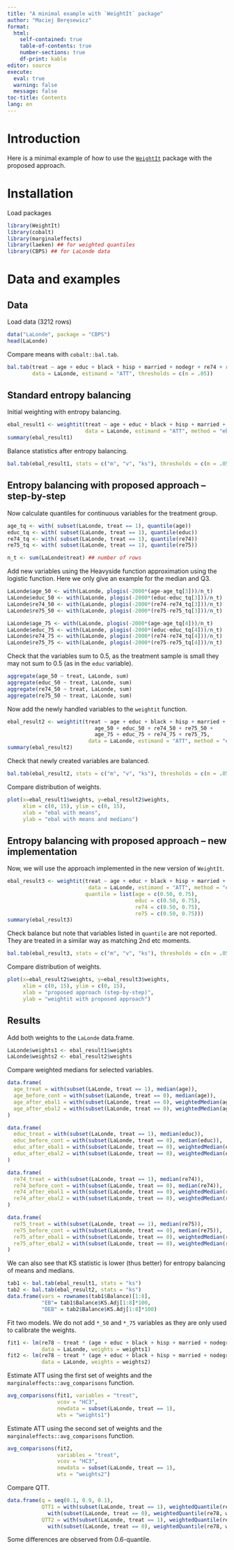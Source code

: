 ```yaml
---
title: "A minimal example with `WeightIt` package"
author: "Maciej Beręsewicz"
format: 
  html:
    self-contained: true
    table-of-contents: true
    number-sections: true
    df-print: kable
editor: source
execute: 
  eval: true
  warning: false
  message: false
toc-title: Contents
lang: en
---
```


# Introduction

Here is a minimal example of how to use the [`WeightIt`](https://cran.r-project.org/package=WeightIt) package with the proposed approach.

# Installation

Load packages

```r
library(WeightIt)
library(cobalt)
library(marginaleffects) 
library(laeken) ## for weighted quantiles
library(CBPS) ## for LaLonde data
```

# Data and examples

## Data
Load data (3212 rows)

```r
data("LaLonde", package = "CBPS")
head(LaLonde)
```

Compare means with `cobalt::bal.tab`.

```r
bal.tab(treat ~ age + educ + black + hisp + married + nodegr + re74 + re75,
        data = LaLonde, estimand = "ATT", thresholds = c(m = .05))
```

## Standard entropy balancing

Initial weighting with entropy balancing.

```r
ebal_result1 <- weightit(treat ~ age + educ + black + hisp + married + nodegr + re74 + re75,
                         data = LaLonde, estimand = "ATT", method = "ebal")
summary(ebal_result1)
```

Balance statistics after entropy balancing.

```r
bal.tab(ebal_result1, stats = c("m", "v", "ks"), thresholds = c(m = .05))
```

## Entropy balancing with proposed approach -- step-by-step

Now calculate quantiles for continuous variables for the treatment group.

```r
age_tq <- with( subset(LaLonde, treat == 1), quantile(age))
educ_tq <- with( subset(LaLonde, treat == 1), quantile(educ))
re74_tq <- with( subset(LaLonde, treat == 1), quantile(re74))
re75_tq <- with( subset(LaLonde, treat == 1), quantile(re75))

n_t <- sum(LaLonde$treat) ## number of rows
```

Add new variables using the Heavyside function approximation using the logistic function. Here we only give an example for the median and Q3.

```r
LaLonde$age_50 <- with(LaLonde, plogis(-2000*(age-age_tq[3]))/n_t)
LaLonde$educ_50 <- with(LaLonde, plogis(-2000*(educ-educ_tq[3]))/n_t)
LaLonde$re74_50 <- with(LaLonde, plogis(-2000*(re74-re74_tq[3]))/n_t)
LaLonde$re75_50 <- with(LaLonde, plogis(-2000*(re75-re75_tq[3]))/n_t)

LaLonde$age_75 <- with(LaLonde, plogis(-2000*(age-age_tq[4]))/n_t)
LaLonde$educ_75 <- with(LaLonde, plogis(-2000*(educ-educ_tq[4]))/n_t)
LaLonde$re74_75 <- with(LaLonde, plogis(-2000*(re74-re74_tq[4]))/n_t)
LaLonde$re75_75 <- with(LaLonde, plogis(-2000*(re75-re75_tq[4]))/n_t)

```

Check that the variables sum to 0.5, as the treatment sample is small they may not sum to 0.5 (as in the `educ` variable).

```r
aggregate(age_50 ~ treat, LaLonde, sum)
aggregate(educ_50 ~ treat, LaLonde, sum)
aggregate(re74_50 ~ treat, LaLonde, sum)
aggregate(re75_50 ~ treat, LaLonde, sum)
```

Now add the newly handled variables to the `weightit` function.

```r
ebal_result2 <- weightit(treat ~ age + educ + black + hisp + married + nodegr + re74 + re75 +
                            age_50 + educ_50 + re74_50 + re75_50 + 
                            age_75 + educ_75 + re74_75 + re75_75,
                          data = LaLonde, estimand = "ATT", method = "ebal")
summary(ebal_result2)
```

Check that newly created variables are balanced.

```r
bal.tab(ebal_result2, stats = c("m", "v", "ks"), thresholds = c(m = .05))
```

Compare distribution of weights.

```r
plot(x=ebal_result1$weights, y=ebal_result2$weights, 
     xlim = c(0, 15), ylim = c(0, 15),
     xlab = "ebal with means", 
     ylab = "ebal with means and medians")
```

## Entropy balancing with proposed approach -- new implementation

Now, we will use the approach implemented in the new version of `WeightIt`.

```r
ebal_result3 <- weightit(treat ~ age + educ + black + hisp + married + nodegr + re74 + re75,
                          data = LaLonde, estimand = "ATT", method = "ebal",
                         quantile = list(age = c(0.50, 0.75), 
                                         educ = c(0.50, 0.75),
                                         re74 = c(0.50, 0.75), 
                                         re75 = c(0.50, 0.75)))
summary(ebal_result3)
```

Check balance but note that variables listed in `quantile` are not reported. They are treated in a similar way as matching 2nd etc moments. 

```r
bal.tab(ebal_result3, stats = c("m", "v", "ks"), thresholds = c(m = .05))
```

Compare distribution of weights.

```r
plot(x=ebal_result2$weights, y=ebal_result3$weights, 
     xlim = c(0, 15), ylim = c(0, 15),
     xlab = "proposed approach (step-by-step)", 
     ylab = "weightit with proposed approach")
```

## Results

Add both weights to the `LaLonde` data.frame.

```r
LaLonde$weights1 <- ebal_result1$weights
LaLonde$weights2 <- ebal_result2$weights
```

Compare weighted medians for selected variables.

```r
data.frame(
  age_treat = with(subset(LaLonde, treat == 1), median(age)),
  age_before_cont = with(subset(LaLonde, treat == 0), median(age)),
  age_after_ebal1 = with(subset(LaLonde, treat == 0), weightedMedian(age, weights1)),
  age_after_ebal2 = with(subset(LaLonde, treat == 0), weightedMedian(age, weights2)) 
)

data.frame(
  educ_treat = with(subset(LaLonde, treat == 1), median(educ)),
  educ_before_cont = with(subset(LaLonde, treat == 0), median(educ)),
  educ_after_ebal1 = with(subset(LaLonde, treat == 0), weightedMedian(educ, weights1)),
  educ_after_ebal2 = with(subset(LaLonde, treat == 0), weightedMedian(educ, weights2)) 
)

data.frame(
  re74_treat = with(subset(LaLonde, treat == 1), median(re74)),
  re74_before_cont = with(subset(LaLonde, treat == 0), median(re74)),
  re74_after_ebal1 = with(subset(LaLonde, treat == 0), weightedMedian(re74, weights1)),
  re74_after_ebal2 = with(subset(LaLonde, treat == 0), weightedMedian(re74, weights2)) 
)

data.frame(
  re75_treat = with(subset(LaLonde, treat == 1), median(re75)),
  re75_before_cont = with(subset(LaLonde, treat == 0), median(re75)),
  re75_after_ebal1 = with(subset(LaLonde, treat == 0), weightedMedian(re75, weights1)),
  re75_after_ebal2 = with(subset(LaLonde, treat == 0), weightedMedian(re75, weights2)) 
)

```

We can also see that KS statistic is lower (thus better) for entropy balancing of means and medians.

```r
tab1 <- bal.tab(ebal_result1, stats = "ks")
tab2 <- bal.tab(ebal_result2, stats = "ks")
data.frame(vars = rownames(tab1$Balance)[1:8], 
           "EB"= tab1$Balance$KS.Adj[1:8]*100, 
           "DEB" = tab2$Balance$KS.Adj[1:8]*100)
```


Fit two models. We do not add `*_50` and `*_75` variables as they are only used to calibrate the weights. 

```r
fit1 <- lm(re78 ~ treat * (age + educ + black + hisp + married + nodegr + re74 + re75),
           data = LaLonde, weights = weights1)
fit2 <- lm(re78 ~ treat * (age + educ + black + hisp + married + nodegr + re74 + re75),
           data = LaLonde, weights = weights2)
```

Estimate ATT using the first set of weights and the `marginaleffects::avg_comparisons` function.

```r
avg_comparisons(fit1, variables = "treat",
                vcov = "HC3",
                newdata = subset(LaLonde, treat == 1),
                wts = "weights1")
```

Estimate ATT using the second set of weights and the `marginaleffects::avg_comparisons` function.

```r
avg_comparisons(fit2, 
                variables = "treat",
                vcov = "HC3",
                newdata = subset(LaLonde, treat == 1),
                wts = "weights2")
```

Compare QTT.

```r
data.frame(q = seq(0.1, 0.9, 0.1),
           QTT1 = with(subset(LaLonde, treat == 1), weightedQuantile(re78, weights1, seq(0.1, 0.9, 0.1))) - 
             with(subset(LaLonde, treat == 0), weightedQuantile(re78, weights1, seq(0.1, 0.9, 0.1))),
           QTT2 = with(subset(LaLonde, treat == 1), weightedQuantile(re78, weights2, seq(0.1, 0.9, 0.1))) - 
             with(subset(LaLonde, treat == 0), weightedQuantile(re78, weights2, seq(0.1, 0.9, 0.1))))
```

Some differences are observed from 0.6-quantile.
